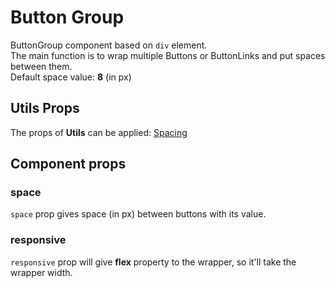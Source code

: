 
# Button Group

ButtonGroup component based on `div` element.<br />
The main function is to wrap multiple Buttons or ButtonLinks and put spaces between them.<br />
Default space value: **8** (in px)

<Preview>
  <Story id="atom-button-group--default" />
</Preview>

## Utils Props
The props of **Utils** can be applied:
[Spacing](/?path=/docs/utils-spacing--preview)

## Component props
<Props of={ButtonGroup} />

### space
`space` prop gives space (in px) between buttons with its value.

<Preview>
  <Story id="atom-button-group--space" />
</Preview>

### responsive
`responsive` prop will give **flex** property to the wrapper, so it'll take the wrapper width.

<Preview>
  <Story id="atom-button-group--responsive" />
</Preview>